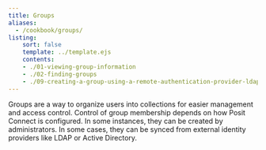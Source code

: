 ```yaml
---
title: Groups
aliases:
  - /cookbook/groups/
listing:
    sort: false
    template: ../template.ejs
    contents:
    - ./01-viewing-group-information
    - ./02-finding-groups
    - ./09-creating-a-group-using-a-remote-authentication-provider-ldap
---
```


Groups are a way to organize users into collections for easier management and access control. Control of group membership depends on how Posit Connect is configured. In some instances, they can be created by administrators. In some cases, they can be synced from external identity providers like LDAP or Active Directory.
